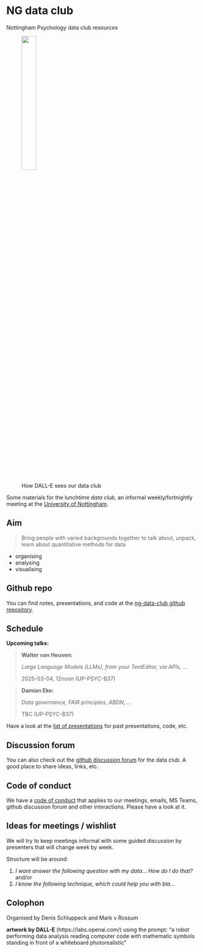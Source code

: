 # NG data club

Nottingham Psychology data club resources

<figure>

<img src="images/dall-e-image.png" width="30%"/>
<br>
<caption>How DALL-E sees our data club</caption>
</figure>

Some materials for the lunchtime *data club*, an informal weekly/fortnightly meeting at the [University of Nottingham](https://www.nottingham.ac.uk/psychology/).

## Aim

>Bring people with varied backgrounds together to talk about, unpack, learn about quantitative methods for data

- organising
- analysing
- visualising

## Github repo

You can find notes, presentations, and code at the [ng-data-club github repository](https://github.com/schluppeck/ng-data-club).



## Schedule

**Upcoming talks:**

>**Walter van Heuven:** 
>
>*Large Language Models (LLMs), from your TextEditor, via APIs, ...* 
>
>2025-03-04, 12noon (UP-PSYC-B37)



>**Damian Eke:** 
>
>*Data governance, FAIR principles, ABDN, ...* 
>
>TBC (UP-PSYC-B37)




Have a look at the [list of presentations](./presentations/index.qmd) for past presentations, code, etc.



## Discussion forum

You can also check out the [github discussion forum](https://github.com/schluppeck/ng-data-club/discussions) for the data club. A good place to share ideas, links, etc.

## Code of conduct

We have a [code of conduct](./CODE-OF-CONDUCT.md) that applies to our meetings, emails, MS Teams, github discussion forum and other interactions. Please have a look at it.

## Ideas for meetings / wishlist

We will try to keep meetings informal with some guided discussion by presenters that will change week by week.

Structure will be around:

1. *I want answer the following question with my data... How do I do that?* and/or
2. *I know the following technique, which could help you with bla...*


## Colophon

Organised by Denis Schluppeck and Mark v Rossum

**artwork by DALL-E** (https://labs.openai.com/) using the prompt: "a robot performing data analysis reading computer code with mathematic symbols standing in front of a whiteboard photorealistic"


